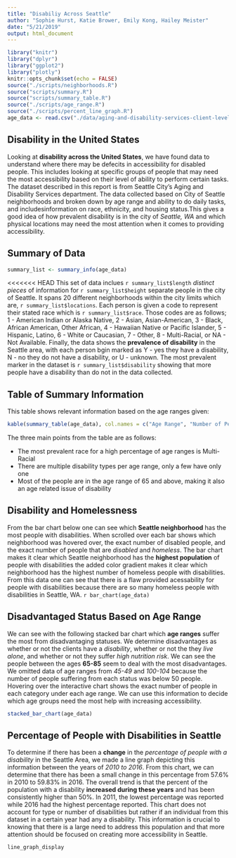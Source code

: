 ```yaml
---
title: "Disabiliy Across Seattle"
author: "Sophie Hurst, Katie Brower, Emily Kong, Hailey Meister"
date: "5/21/2019"
output: html_document
---
```


```r
library("knitr")
library("dplyr")
library("ggplot2")
library("plotly")
knitr::opts_chunk$set(echo = FALSE)
source("./scripts/neighborhoods.R")
source("scripts/summary.R")
source("scripts/summary_table.R")
source("./scripts/age_range.R")
source("./scripts/percent_line_graph.R")
age_data <- read.csv("./data/aging-and-disability-services-client-level-data-2016.csv", stringsAsFactors = FALSE)
```

## Disability in the United States

Looking at **disability across the United States**, we have found data to understand where there may be defecits in accessibility for disabled people. This includes looking at specific groups of people that may need the most accessibility based on their level of ability to perform certain tasks. The dataset described in this report is from Seattle City's Aging and Disability Services department. The data collected based on City of Seattle neighborhoods and broken down by age range and ability to do daily tasks, and includesinformation on race, ethnicity, and housing status.This gives a good idea of how prevalent disability is in the city of _Seattle, WA_ and which physical locations may need the most attention when it comes to providing accessibility. 

## Summary of Data
```r
summary_list <- summary_info(age_data)
```

<<<<<<< HEAD
This set of data inclues `r summary_list$length` _distinct pieces_ of information for `r summary_list$height` separate people in the city of Seattle. It spans 20 different neighborhoods within the city limits which are, `r summary_list$locations`. Each person is given a code to represent their stated race which is `r summary_list$race`. Those codes are as follows; 1 - American Indian or Alaska Native, 2 - Asian, Asian-American, 3 - Black, African American, Other African, 4 - Hawaiian Native or Pacific Islander, 5 - Hispanic, Latino, 6 - White or Caucasian, 7 - Other, 8 - Multi-Racial, or NA - Not Available. Finally, the data shows the **prevalence of disability** in the Seattle area, with each person bgin marked as Y - yes they have a disability, N - no they do not have a disability, or U - unknown. The most prevalent marker in the dataset is `r summary_list$disability` showing that more people have a disability than do not in the data collected.

## Table of Summary Information

This table shows relevant information based on the age ranges given:
```r
kable(summary_table(age_data), col.names = c("Age Range", "Number of People", "Most Prevalent Income Bracket", "Most Prevalent Race", "Number of Disability Types"))
```

The three main points from the table are as follows: 

* The most prevalent race for a high percentage of age ranges is Multi-Racial
* There are multiple disability types per age range, only a few have only one
* Most of the people are in the age range of 65 and above, making it also an age related issue of disability

## Disability and Homelessness
From the bar chart below one can see which **Seattle neighborhood** has the most people with disabilities. When scrolled over each bar shows which neighborhood was hovered over, the exact number of disabled people, and the exact number of people that are _disabled_ and _homeless_. The bar chart makes it clear which Seattle neighborhood has the **highest population** of people with disabilities the added color gradient makes it clear which neighborhood has the highest number of homeless people with disabilities. From this data one can see that there is a flaw provided acessability for people with disabilities because there are so many homeless people with disabilities in Seattle, WA. 
`r bar_chart(age_data)`

## Disadvantaged Status Based on Age Range
We can see with the following stacked bar chart which **age ranges** suffer the most from disadvantaging statuses. We determine disadvantages as whether or not the clients have a _disability_, whether or not the they _live alone_, and whether or not they suffer _high nutrition risk_. We can see the people between the ages **65-85** seem to deal with the most disadvantages. We omitted data of age ranges from _45-49_ and _100-104_ because the number of people suffering from each status was below 50 people. Hovering over the interactive chart shows the exact number of people in each category under each age range. We can use this information to decide which age groups need the most help with increasing accessibility. 

```r
stacked_bar_chart(age_data)
```

## Percentage of People with Disabilities in Seattle
To determine if there has been a **change** in the _percentage of people with a disability_ in the Seattle Area, we made a line graph depicting this information between the years of _2010 to 2016_. From this chart, we can determine that there has been a small change in
this percentage from 57.6%  in 2010 to 59.83% in 2016. The overall trend is that the percent of the population with a disability **increased during these years** and has been consistently higher than 50%. In 2011, the lowest percentage was reported while 2016 had the highest percentage reported. This chart does not account for type or number of disabilities but rather if an individual from this dataset in a certain year had any a disability. This information is crucial to knowing that there is a large need to address this population and that more attention should be focused on creating more accessibility in Seattle.

``` r
line_graph_display
```